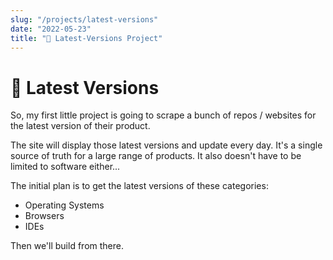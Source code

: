 ```yaml
---
slug: "/projects/latest-versions"
date: "2022-05-23"
title: "🎉 Latest-Versions Project"
---
```


# 🎉 Latest Versions

So, my first little project is going to scrape a bunch of repos / websites for the latest version
of their product. 

The site will display those latest versions and update every day. It's a single source of truth for
a large range of products. It also doesn't have to be limited to software either...

The initial plan is to get the latest versions of these categories:
- Operating Systems
- Browsers
- IDEs

Then we'll build from there.
